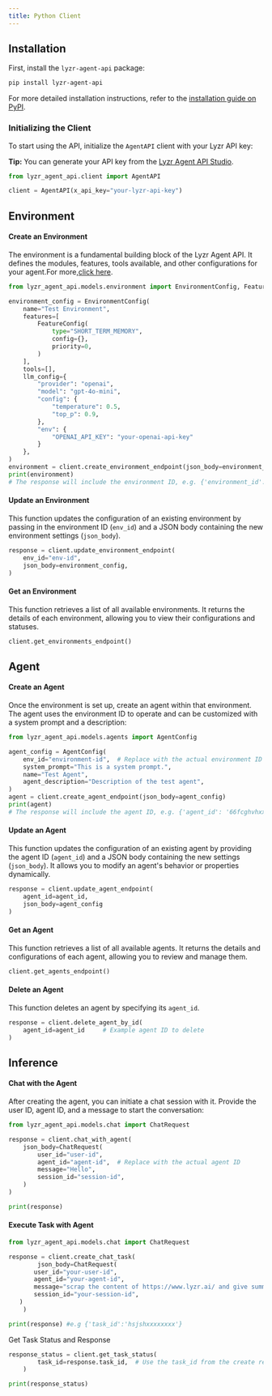 ```yaml
---
title: Python Client
---
```


## Installation

First, install the `lyzr-agent-api` package:
```bash
pip install lyzr-agent-api
```
For more detailed installation instructions, refer to the [installation guide on PyPI](https://pypi.org/project/lyzr-agent-api/).
### Initializing the Client

To start using the API, initialize the `AgentAPI` client with your Lyzr API key:

<Note> **Tip:** You can generate your API key from the [Lyzr Agent API Studio](https://agent.lyzr.app).</Note>

```python
from lyzr_agent_api.client import AgentAPI

client = AgentAPI(x_api_key="your-lyzr-api-key")
```

## Environment

#### Create an Environment
The environment is a fundamental building block of the Lyzr Agent API. It defines the modules, features, tools available, and other configurations for your agent.For more,[click here](/agent-api/environment/introduction).

```python
from lyzr_agent_api.models.environment import EnvironmentConfig, FeatureConfig

environment_config = EnvironmentConfig(
    name="Test Environment",
    features=[
        FeatureConfig(
            type="SHORT_TERM_MEMORY",
            config={},
            priority=0,
        )
    ],
    tools=[],
    llm_config={
        "provider": "openai",
        "model": "gpt-4o-mini",
        "config": {
            "temperature": 0.5,
            "top_p": 0.9,
        },
        "env": {
            "OPENAI_API_KEY": "your-openai-api-key"
        }
    },
)
environment = client.create_environment_endpoint(json_body=environment_config) 
print(environment)
# The response will include the environment ID, e.g. {'environment_id': '6wjbwhekndjxxxxx'}
```

#### Update an Environment

This function updates the configuration of an existing environment by passing in the environment ID (`env_id`) and a JSON body containing the new environment settings (`json_body`).
```python
response = client.update_environment_endpoint(
    env_id="env-id",
    json_body=environment_config,
)
```

#### Get an Environment
This function retrieves a list of all available environments. It returns the details of each environment, allowing you to view their configurations and statuses.
```python
client.get_environments_endpoint()
```

## Agent
#### Create an Agent

Once the environment is set up, create an agent within that environment. The agent uses the environment ID to operate and can be customized with a system prompt and a description:

```python
from lyzr_agent_api.models.agents import AgentConfig

agent_config = AgentConfig(
    env_id="environment-id",  # Replace with the actual environment ID
    system_prompt="This is a system prompt.",
    name="Test Agent",
    agent_description="Description of the test agent",
)
agent = client.create_agent_endpoint(json_body=agent_config)
print(agent)
# The response will include the agent ID, e.g. {'agent_id': '66fcghvhxxxxxx'}
```

#### Update an Agent
This function updates the configuration of an existing agent by providing the agent ID (`agent_id`) and a JSON body containing the new settings (`json_body`). It allows you to modify an agent's behavior or properties dynamically.
```python
response = client.update_agent_endpoint(
    agent_id=agent_id,
    json_body=agent_config
)
```

#### Get an Agent
This function retrieves a list of all available agents. It returns the details and configurations of each agent, allowing you to review and manage them.
```python
client.get_agents_endpoint()
```

#### Delete an Agent
This function deletes an agent by specifying its `agent_id`.
```python 
response = client.delete_agent_by_id(
    agent_id=agent_id     # Example agent ID to delete
)
```

## Inference
#### Chat with the Agent

After creating the agent, you can initiate a chat session with it. Provide the user ID, agent ID, and a message to start the conversation:

```python
from lyzr_agent_api.models.chat import ChatRequest

response = client.chat_with_agent(
    json_body=ChatRequest(
        user_id="user-id",
        agent_id="agent-id",  # Replace with the actual agent ID
        message="Hello",
        session_id="session-id",
    )
)

print(response)
```

#### Execute Task with Agent

```python
from lyzr_agent_api.models.chat import ChatRequest

response = client.create_chat_task(
        json_body=ChatRequest(
       user_id="your-user-id",
       agent_id="your-agent-id",
       message="scrap the content of https://www.lyzr.ai/ and give summary of it.",
       session_id="your-session-id",
   )
    )

print(response) #e.g {'task_id':'hsjshxxxxxxxx'}
```
Get Task Status and Response
```python
response_status = client.get_task_status(
        task_id=response.task_id,  # Use the task_id from the create response
    )

print(response_status)
```